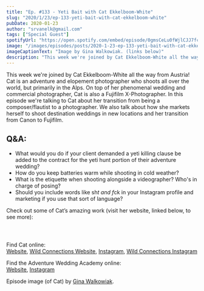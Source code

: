 ```yaml
---
title: "Ep. #133 - Yeti Bait with Cat Ekkelboom-White"
slug: "2020/1/23/ep-133-yeti-bait-with-cat-ekkelboom-white"
pubDate: 2020-01-23
author: "srvanelk@gmail.com"
tags: ["Special Guest"]
spotifyUrl: "https://open.spotify.com/embed/episode/0gmsCeLu0fWjlCJJ7fckXJ?utm_source=generator"
image: "/images/episodes/posts/2020-1-23-ep-133-yeti-bait-with-cat-ekkelboom-white/Cat-Ekkelboom-White-Photos-by-Gina-Walkowiak.webp"
imageCaptionText: "Image by Gina Walkowiak. (links below)"
description: "This week we're joined by Cat Ekkelboom-White all the way from Austria! Cat is an adventure and elopement photographer who shoots all over the world, but primarily in the Alps. On top of her phenomenal wedding and commercial photographer, Cat is also a Fujifilm X-Photographer. In this episode we're talking to Cat about her transition from being a composer/flautist to a photographer. We also talk about how she markets herself to shoot destination weddings in new locations and her transition from Canon to Fujifilm."
---
```


This week we're joined by Cat Ekkelboom-White all the way from Austria! Cat is an adventure and elopement photographer who shoots all over the world, but primarily in the Alps. On top of her phenomenal wedding and commercial photographer, Cat is also a Fujifilm X-Photographer. In this episode we're talking to Cat about her transition from being a composer/flautist to a photographer. We also talk about how she markets herself to shoot destination weddings in new locations and her transition from Canon to Fujifilm.

## Q&A:
- What would you do if your client demanded a yeti killing clause be added to the contract for the yeti hunt portion of their adventure wedding?
- How do you keep batteries warm while shooting in cold weather?
- What is the etiquette when shooting alongside a videographer? Who's in charge of posing?
- Should you include words like sh*t and f*ck in your Instagram profile and marketing if you use that sort of language?

Check out some of Cat’s amazing work (visit her website, linked below, to see more):

<figure>
  <img src="/images/episodes/posts/2020-1-23-ep-133-yeti-bait-with-cat-ekkelboom-white/Dolomites-Elopement-Wild-Connections-Photography.webp" alt="" />
</figure>
<figure>
  <img src="/images/episodes/posts/2020-1-23-ep-133-yeti-bait-with-cat-ekkelboom-white/Wild-Connections-Photoraphy2.webp" alt="" />
</figure>
<figure>
  <img src="/images/episodes/posts/2020-1-23-ep-133-yeti-bait-with-cat-ekkelboom-white/Wild-Connections-Photoraphy9.webp" alt="" />
</figure>

Find Cat online:  
[Website](http://ekkelboomwhitephotography.com/), [Wild Connections Website](https://www.wildconnectionsphotography.com/), [Instagram](https://www.instagram.com/ekkelboomwhitephoto/), [Wild Connections Instagram](https://www.instagram.com/wildconnectionsphoto/)

Find the Adventure Wedding Academy online:  
[Website](https://www.adventureweddingacademy.com/), [Instagram](https://www.instagram.com/adventureweddingacademy/)

Episode image (of Cat) by [Gina Walkowiak](https://ginawalkowiak.com).

